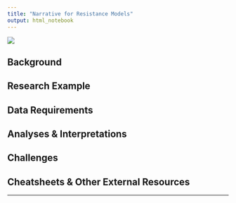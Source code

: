 ```yaml
---
title: "Narrative for Resistance Models"
output: html_notebook
---
```

![](https://live.staticflickr.com/65535/51022993832_c07ddb5e7a_o_d.jpg)

## Background




## Research Example




## Data Requirements




## Analyses & Interpretations




## Challenges




## Cheatsheets & Other External Resources




---

